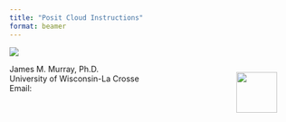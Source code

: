 ```yaml
---
title: "Posit Cloud Instructions"
format: beamer
---
```


![](slide.png)

::: {.columns}

:::: {.column width="75%"}

| James M. Murray, Ph.D.
| University of Wisconsin-La Crosse
| Email: \texttt{jmurray@uwlax.edu}
| \textbf{St. Louis Fed Professors' Conference}

::::

:::: {.column width="20%"}

![](./qrcode.png){width=0.75in}

::::

:::